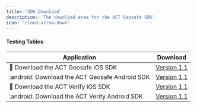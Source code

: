 ```yaml
---
title: 'SDK Download'
description: 'The download area for the ACT Geosafe SDK'
icon: 'cloud-arrow-down'
---
```

#### Testing Tables

| Application    | Download |
| -------- | ------- |
| :apple: Download the ACT Geosafe iOS SDK  | [Version 1.1](https://example.com)    |
| :android: Download the ACT Geosafe Android SDK | [Version 1.1](https://example.com)    |
| :apple: Download the ACT Verify iOS SDK    | [Version 1.1](https://example.com)    |
| :android: Download the ACT Verify Android SDK    | [Version 1.1](https://example.com)    |
